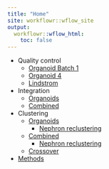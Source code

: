 ```yaml
---
title: "Home"
site: workflowr::wflow_site
output:
  workflowr::wflow_html:
    toc: false
---
```


* Quality control
    * [Organoid Batch 1](01_Organoid123_QC.html)
    * [Organoid 4](02_Organoid4_QC.html)
    * [Lindstrom](05_Lindstrom_QC.html)
* Integration
    * [Organoids](03_Organoids_Integration.html)
    * [Combined](06_Combined_Integration.html)
* Clustering
    * [Organoids](04_Organoids_Clustering.html)
        * [Nephron reclustering](04B_Organoids_Nephron.html)
    * [Combined](07_Combined_Clustering.html)
        * [Nephron reclustering](07B_Combined_Nephron.html)
    * [Crossover](08_Crossover.html)
* [Methods](99_Methods.html)

